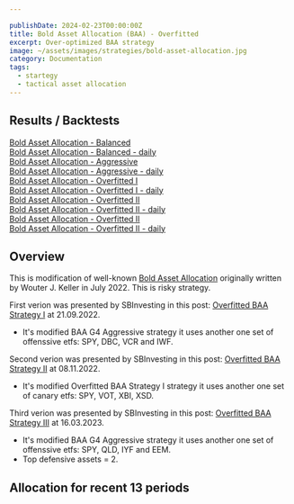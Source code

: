 ```yaml
---

publishDate: 2024-02-23T00:00:00Z
title: Bold Asset Allocation (BAA) - Overfitted
excerpt: Over-optimized BAA strategy
image: ~/assets/images/strategies/bold-asset-allocation.jpg
category: Documentation
tags:
  - startegy
  - tactical asset allocation
---
```



## Results / Backtests

[Bold Asset Allocation - Balanced](./results/bold-asset-allocation-g12-balanced.html)<br />
[Bold Asset Allocation - Balanced - daily](./results/bold-asset-allocation-g12-balanced-daily-indicators.html)<br />
[Bold Asset Allocation - Aggressive](./results/bold-asset-allocation-g4-aggressive.html)<br />
[Bold Asset Allocation - Aggressive - daily](./results/bold-asset-allocation-g4-aggressive-daily-indicators.html)<br />
[Bold Asset Allocation - Overfitted I](./results/bold-asset-allocation-overfitted-1.html)<br />
[Bold Asset Allocation - Overfitted I - daily](./results/bold-asset-allocation-overfitted-1-daily-indicators.html)<br />
[Bold Asset Allocation - Overfitted II](./results/bold-asset-allocation-overfitted-2.html)<br />
[Bold Asset Allocation - Overfitted II - daily](./results/bold-asset-allocation-overfitted-2-daily-indicators.html)<br />
[Bold Asset Allocation - Overfitted II](./results/bold-asset-allocation-overfitted-3.html)<br />
[Bold Asset Allocation - Overfitted II - daily](./results/bold-asset-allocation-overfitted-3-daily-indicators.html)<br />

## Overview

This is modification of well-known [Bold Asset Allocation](./bold-asset-allocation-g12-balanced) originally written by Wouter J. Keller in July 2022. This is risky strategy.

First verion was presented by SBInvesting in this post: [Overfitted BAA Strategy I](https://sbinvesting.tistory.com/66) at 21.09.2022.
* It's modified BAA G4 Aggressive strategy it uses another one set of offenssive etfs: SPY, DBC, VCR and IWF.

Second verion was presented by SBInvesting in this post: [Overfitted BAA Strategy II](https://sbinvesting.tistory.com/68) at 08.11.2022.
* It's modified Overfitted BAA Strategy I strategy it uses another one set of canary etfs: SPY, VOT, XBI, XSD.

Third verion was presented by SBInvesting in this post: [Overfitted BAA Strategy III](https://sbinvesting.tistory.com/128) at 16.03.2023.
* It's modified BAA G4 Aggressive strategy it uses another one set of offenssive etfs: SPY, QLD, IYF and EEM.
* Top defensive assets = 2.

## Allocation for recent 13 periods

<AllocationRecent stats={stats.allocations} />